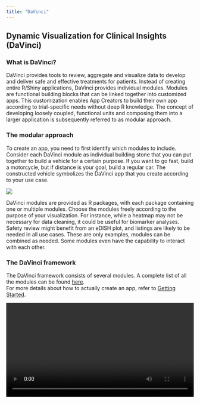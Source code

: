 ```yaml
---
title: "DaVinci"
---
```


## Dynamic Visualization for Clinical Insights (DaVinci)

### What is DaVinci?

DaVinci provides tools to review, aggregate and visualize data to develop and deliver safe and effective treatments for patients. Instead of creating entire R/Shiny applications, DaVinci provides individual modules. Modules are functional building blocks that can be linked together into customized apps. This customization enables App Creators to build their own app according to trial-specific needs without deep R knowledge. The concept of developing loosely coupled, functional units and composing them into a larger application is subsequently referred to as modular approach.

### The modular approach

To create an app, you need to first identify which modules to include. Consider each DaVinci module as individual building stone that you can put together to build a vehicle for a certain purpose. If you want to go fast, build a motorcycle, but if distance is your goal, build a regular car. The constructed vehicle symbolizes the DaVinci app that you create according to your use case.

![](quarto/images/building_blocks.png){fig-align="center"}


DaVinci modules are provided as R packages, with each package containing one or multiple modules. Choose the modules freely according to the purpose of your visualization. For instance, while a heatmap may not be necessary for data cleaning, it could be useful for biomarker analyses. Safety review might benefit from an eDISH plot, and listings are likely to be needed in all use cases. These are only examples, modules can be combined as needed. Some modules even have the capability to interact with each other. 



### The DaVinci framework 

The DaVinci framework consists of several modules. A complete list of all the modules can be found [here](quarto/modules.qmd).  
For more details about how to actually create an app, refer to [Getting Started](quarto/getting_started.qmd).

<div>
<video width="100%" height="auto" controls allowfullscreen >
  <source src="quarto/images/short_video.mp4" type="video/mp4">
Your browser does not support the video tag.
</video>
</div>



<!-- The DaVinci framework consists of the following packages:   -->


<!-- |   package       | description | -->
<!-- |-----------------|-------------| -->
<!-- |[{dv.bookman}](https://boehringer-ingelheim.github.io/dv.bookman/){target="_blank"}| The Bookmark Manager module allows to safe app configurations and restore them at a later point in time from a centralized view. | -->
<!-- |[{dv.clinlines}](https://boehringer-ingelheim.github.io/dv.clinlines/){target="_blank"}| The Clinical Timelines module offers an overview of pre-defined events and time intervals for all subjects over time. | -->
<!-- |[{dv.edish}](https://boehringer-ingelheim.github.io/dv.edish/){target="_blank"}| The eDISH module supports the assessment of drug-induced liver injury by means of the (modified) evaluation of Drug-Induced Serious Hepatotoxicity plot. | -->
<!-- |[{dv.explorer.parameter}](https://boehringer-ingelheim.github.io/dv.explorer.parameter/){target="_blank"}| The {dv.explorer.parameter} package contains multiple modules offering statistical plots like the Boxplot module, Correlation Heatmap module, Forest Plot module, Lineplot module, ROC (receiver operating characteristics) module, Scatterplot module, Matrix of Scatterplots module, and the Waterfall Plus Heatmap module. | -->
<!-- |[{dv.filter}](https://boehringer-ingelheim.github.io/dv.filter/){target="_blank"}| The {dv.filter} package enables dynamic data filtering. | -->
<!-- |[{dv.listings}](https://boehringer-ingelheim.github.io/dv.listings/){target="_blank"}| The Listings module displays arbitrary datasets as listings. | -->
<!-- |[{dv.loader}](https://boehringer-ingelheim.github.io/dv.loader/){target="_blank"}| The {dv.loader} package facilitates data loading from either a local or remote source. | -->
<!-- |[{dv.manager}](https://boehringer-ingelheim.github.io/dv.manager/){target="_blank"}| The {dv.manager} package is designed to make it quick and easy to create and deploy Shiny applications containing DaVinci modules. | -->
<!-- |[{dv.papo}](https://boehringer-ingelheim.github.io/dv.papo/){target="_blank"}| The Patient Profile module presents data on subject-level. | -->
<!-- : {tbl-colwidths="[25,75]"} -->
